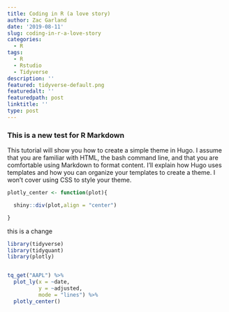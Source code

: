 ```yaml
---
title: Coding in R (a love story)
author: Zac Garland
date: '2019-08-11'
slug: coding-in-r-a-love-story
categories:
  - R
tags:
  - R
  - Rstudio
  - Tidyverse
description: ''
featured: tidyverse-default.png
featuredalt: ''
featuredpath: post
linktitle: ''
type: post
---
```



### This is a new test for R Markdown

This tutorial will show you how to create a simple theme in Hugo. I assume that you are familiar with HTML, the bash command line, and that you are comfortable using Markdown to format content. I'll explain how Hugo uses templates and how you can organize your templates to create a theme. I won't cover using CSS to style your theme.
```r
plotly_center <- function(plot){

  shiny::div(plot,align = "center")

}
```
this is a change

```r
library(tidyverse)
library(tidyquant)
library(plotly)


tq_get("AAPL") %>% 
  plot_ly(x = ~date,
          y = ~adjusted,
          mode = "lines") %>% 
  plotly_center()

```
